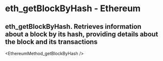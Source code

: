 # eth_getBlockByHash - Ethereum

## eth_getBlockByHash. Retrieves information about a block by its hash, providing details about the block and its transactions


<EthereumMethod_getBlockByHash />
